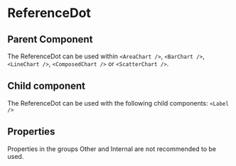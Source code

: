 
# ReferenceDot

<Meta of={ComponentStories} />

<Canvas>
  <Story name="API" of={ComponentStories} />
</Canvas>

## Parent Component

The ReferenceDot can be used within `<AreaChart />`, `<BarChart />`, `<LineChart />`, `<ComposedChart />` or `<ScatterChart />`.

## Child component

The ReferenceDot can be used with the following child components: `<Label />`

## Properties

Properties in the groups Other and Internal are not recommended to be used.

<Controls of={ComponentStories.API} />


